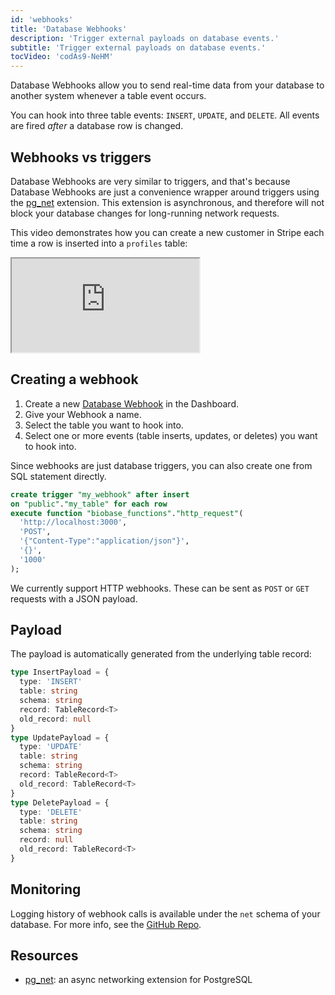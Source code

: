 ```yaml
---
id: 'webhooks'
title: 'Database Webhooks'
description: 'Trigger external payloads on database events.'
subtitle: 'Trigger external payloads on database events.'
tocVideo: 'codAs9-NeHM'
---
```


Database Webhooks allow you to send real-time data from your database to another system whenever a table event occurs.

You can hook into three table events: `INSERT`, `UPDATE`, and `DELETE`. All events are fired _after_ a database row is changed.

## Webhooks vs triggers

Database Webhooks are very similar to triggers, and that's because Database Webhooks are just a convenience wrapper around triggers using the [pg_net](/docs/guides/database/extensions/pgnet) extension. This extension is asynchronous, and therefore will not block your database changes for long-running network requests.

This video demonstrates how you can create a new customer in Stripe each time a row is inserted into a `profiles` table:

<div className="video-container">
  <iframe
    src="https://www.youtube-nocookie.com/embed/codAs9-NeHM"
    frameBorder="1"
    allow="accelerometer; autoplay; clipboard-write; encrypted-media; gyroscope; picture-in-picture"
    allowFullScreen
  ></iframe>
</div>

## Creating a webhook

1. Create a new [Database Webhook](https://biobase.studio/dashboard/project/_/database/hooks) in the Dashboard.
1. Give your Webhook a name.
1. Select the table you want to hook into.
1. Select one or more events (table inserts, updates, or deletes) you want to hook into.

Since webhooks are just database triggers, you can also create one from SQL statement directly.

```sql
create trigger "my_webhook" after insert
on "public"."my_table" for each row
execute function "biobase_functions"."http_request"(
  'http://localhost:3000',
  'POST',
  '{"Content-Type":"application/json"}',
  '{}',
  '1000'
);
```

We currently support HTTP webhooks. These can be sent as `POST` or `GET` requests with a JSON payload.

## Payload

The payload is automatically generated from the underlying table record:

```typescript
type InsertPayload = {
  type: 'INSERT'
  table: string
  schema: string
  record: TableRecord<T>
  old_record: null
}
type UpdatePayload = {
  type: 'UPDATE'
  table: string
  schema: string
  record: TableRecord<T>
  old_record: TableRecord<T>
}
type DeletePayload = {
  type: 'DELETE'
  table: string
  schema: string
  record: null
  old_record: TableRecord<T>
}
```

## Monitoring

Logging history of webhook calls is available under the `net` schema of your database. For more info, see the [GitHub Repo](https://github.com/biobase-ai/pg_net).

## Resources

- [pg_net](/docs/guides/database/extensions/pgnet): an async networking extension for PostgreSQL
